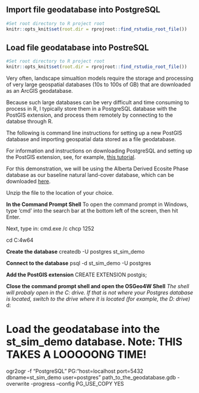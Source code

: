 ## Import file geodatabase into PostgreSQL 

```r
#Set root directory to R project root
knitr::opts_knit$set(root.dir = rprojroot::find_rstudio_root_file())
```

## Load file geodatabase into PostreSQL  

```r
#Set root directory to R project root
knitr::opts_knit$set(root.dir = rprojroot::find_rstudio_root_file())
```

Very often, landscape simualtion models require the storage and processing of very large geospatial databases (10s to 100s of GB) that are downloaded as an ArcGIS geodatabase.

Because such large databases can be very difficult and time consuming to process in R, I typically store them in a PostgreSQL database with the PostGIS extension, and process them remotely by connecting to the databse through R. 

The following is command line instructions for setting up a new PostGIS database and importing geospatial data stored as a file geodatabase. 

For information and instructions on downloading PostgreSQL and setting up the PostGIS extension, see, for example, [this tutorial](https://postgis.net/workshops/postgis-intro/installation.html). 

For this demonstration, we will be using the Alberta Derived Ecosite Phase database as our baseline natural land-cover database, which can be downloaded [here](https://open.alberta.ca/opendata/gda-ae37f83c-c994-47a9-b2f0-39ba1da0e64c). 

Unzip the file to the location of your choice. 


**In the Command Prompt Shell** 
To open the command prompt in Windows, type 'cmd' into the search bar at the bottom left of the screen, then hit Enter. 

Next, type in: 
cmd.exe /c chcp 1252

cd C:\OSGeo4w64

**Create the database**
createdb -U postgres st_sim_demo

**Connect to the database**
psql -d st_sim_demo -U postgres

**Add the PostGIS extension**
CREATE EXTENSION postgis;

**Close the command prompt shell and open the OSGeo4W Shell**
*The shell will probaly open in the C: drive. If that is not where your Postgres database is located, switch to the drive where it is located (for example, the D: drive)* 
d:

# Load the geodatabase into the st_sim_demo database. Note: THIS TAKES A LOOOOONG TIME!
ogr2ogr -f "PostgreSQL" PG:"host=localhost port=5432 dbname=st_sim_demo user=postgres" path_to_the_geodatabase.gdb -overwrite -progress --config PG_USE_COPY YES










